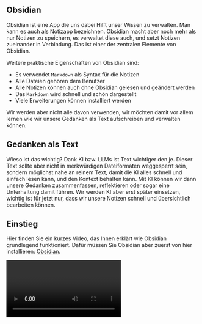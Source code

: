 
## Obsidian

Obsidian ist eine App die uns dabei Hilft unser Wissen zu verwalten. Man kann
es auch als Notizapp bezeichnen. Obsidian macht aber noch mehr als nur Notizen
zu speichern, es verwaltet diese auch, und setzt Notizen zueinander in
Verbindung. Das ist einer der zentralen Elemente von Obsidian.

Weitere praktische Eigenschaften von Obsidian sind:

- Es verwendet `Markdown` als Syntax für die Notizen
- Alle Dateien gehören dem Benutzer
- Alle Notizen können auch ohne Obsidian gelesen und geändert werden
- Das `Markdown` wird schnell und schön dargestellt
- Viele Erweiterungen können installiert werden

Wir werden aber nicht alle davon verwenden, wir möchten damit vor allem lernen
wie wir unsere Gedanken als Text aufschreiben und verwalten können.

## Gedanken als Text

Wieso ist das wichtig? Dank KI bzw. LLMs ist Text wichtiger den je. Dieser Text
sollte aber nicht in merkwürdigen Dateiformaten weggesperrt sein, sondern
möglichst nahe an reinem Text, damit die KI alles schnell und einfach lesen
kann, und den Kontext behalten kann. Mit KI können wir dann unsere Gedanken
zusammenfassen, reflektieren oder sogar eine Unterhaltung damit führen. Wir
werden KI aber erst später einsetzen, wichtig ist für jetzt nur, dass wir
unsere Notizen schnell und übersichtlich bearbeiten können.

## Einstieg

Hier finden Sie ein kurzes Video, das Ihnen erklärt wie Obsidian grundlegend
funktioniert. Dafür müssen Sie Obsidian aber zuerst von hier installieren:
[Obsidian](https://obsidian.md/download).

<Video url="WuOj1PkDQPs" />
